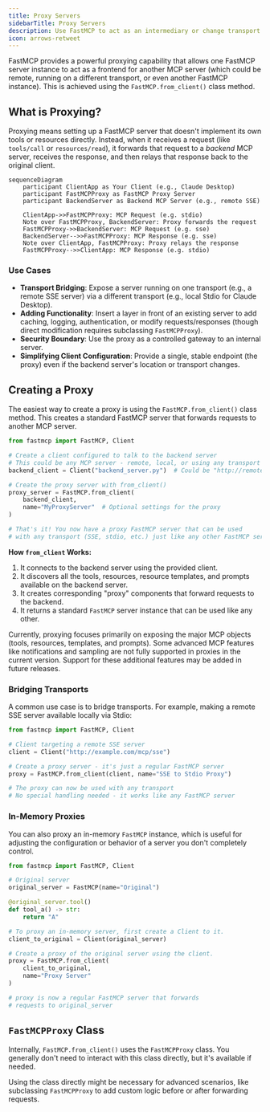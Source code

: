 ```yaml
---
title: Proxy Servers
sidebarTitle: Proxy Servers
description: Use FastMCP to act as an intermediary or change transport for other MCP servers.
icon: arrows-retweet
---
```


<VersionBadge version="2.0.0" />

FastMCP provides a powerful proxying capability that allows one FastMCP server instance to act as a frontend for another MCP server (which could be remote, running on a different transport, or even another FastMCP instance). This is achieved using the `FastMCP.from_client()` class method.

## What is Proxying?

Proxying means setting up a FastMCP server that doesn't implement its own tools or resources directly. Instead, when it receives a request (like `tools/call` or `resources/read`), it forwards that request to a *backend* MCP server, receives the response, and then relays that response back to the original client.


```mermaid
sequenceDiagram
    participant ClientApp as Your Client (e.g., Claude Desktop)
    participant FastMCPProxy as FastMCP Proxy Server
    participant BackendServer as Backend MCP Server (e.g., remote SSE)

    ClientApp->>FastMCPProxy: MCP Request (e.g. stdio)
    Note over FastMCPProxy, BackendServer: Proxy forwards the request
    FastMCPProxy->>BackendServer: MCP Request (e.g. sse)
    BackendServer-->>FastMCPProxy: MCP Response (e.g. sse)
    Note over ClientApp, FastMCPProxy: Proxy relays the response
    FastMCPProxy-->>ClientApp: MCP Response (e.g. stdio)
```
### Use Cases

-   **Transport Bridging**: Expose a server running on one transport (e.g., a remote SSE server) via a different transport (e.g., local Stdio for Claude Desktop).
-   **Adding Functionality**: Insert a layer in front of an existing server to add caching, logging, authentication, or modify requests/responses (though direct modification requires subclassing `FastMCPProxy`).
-   **Security Boundary**: Use the proxy as a controlled gateway to an internal server.
-   **Simplifying Client Configuration**: Provide a single, stable endpoint (the proxy) even if the backend server's location or transport changes.

## Creating a Proxy

The easiest way to create a proxy is using the `FastMCP.from_client()` class method. This creates a standard FastMCP server that forwards requests to another MCP server.

```python
from fastmcp import FastMCP, Client

# Create a client configured to talk to the backend server
# This could be any MCP server - remote, local, or using any transport
backend_client = Client("backend_server.py")  # Could be "http://remote.server/sse", etc.

# Create the proxy server with from_client()
proxy_server = FastMCP.from_client(
    backend_client,
    name="MyProxyServer"  # Optional settings for the proxy
)

# That's it! You now have a proxy FastMCP server that can be used
# with any transport (SSE, stdio, etc.) just like any other FastMCP server
```

**How `from_client` Works:**

1.  It connects to the backend server using the provided client.
2.  It discovers all the tools, resources, resource templates, and prompts available on the backend server.
3.  It creates corresponding "proxy" components that forward requests to the backend.
4.  It returns a standard `FastMCP` server instance that can be used like any other.

<Note>
Currently, proxying focuses primarily on exposing the major MCP objects (tools, resources, templates, and prompts). Some advanced MCP features like notifications and sampling are not fully supported in proxies in the current version. Support for these additional features may be added in future releases.
</Note>

### Bridging Transports

A common use case is to bridge transports. For example, making a remote SSE server available locally via Stdio:

```python
from fastmcp import FastMCP, Client

# Client targeting a remote SSE server
client = Client("http://example.com/mcp/sse")

# Create a proxy server - it's just a regular FastMCP server
proxy = FastMCP.from_client(client, name="SSE to Stdio Proxy")

# The proxy can now be used with any transport
# No special handling needed - it works like any FastMCP server
```

### In-Memory Proxies

You can also proxy an in-memory `FastMCP` instance, which is useful for adjusting the configuration or behavior of a server you don't completely control.

```python
from fastmcp import FastMCP, Client

# Original server
original_server = FastMCP(name="Original")

@original_server.tool()
def tool_a() -> str: 
    return "A"

# To proxy an in-memory server, first create a Client to it.
client_to_original = Client(original_server)

# Create a proxy of the original server using the client.
proxy = FastMCP.from_client(
    client_to_original,
    name="Proxy Server"
)

# proxy is now a regular FastMCP server that forwards
# requests to original_server
```

## `FastMCPProxy` Class

Internally, `FastMCP.from_client()` uses the `FastMCPProxy` class. You generally don't need to interact with this class directly, but it's available if needed.

Using the class directly might be necessary for advanced scenarios, like subclassing `FastMCPProxy` to add custom logic before or after forwarding requests. 